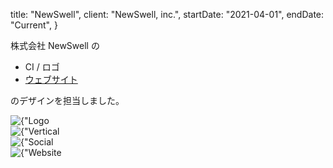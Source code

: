   title: "NewSwell",
  client: "NewSwell, inc.",
  startDate: "2021-04-01",
  endDate: "Current",
}


株式会社 NewSwell の

- CI / ロゴ
- [ウェブサイト](https://newswell.co/)

のデザインを担当しました。

<div className={mdxStyles.image}>
  <Image
    priority
    src={`/images/works/newswell/logo.png`}
    width={1600}
    height={900}
    alt={"Logo for NewSwell"}
    objectFit="contain"
  />
</div>

<div className={mdxStyles.image}>
  <Image
    priority
    src={`/images/works/newswell/logo-vertical.png`}
    width={1600}
    height={900}
    alt={"Vertical Logo for NewSwell"}
    objectFit="contain"
  />
</div>

<div className={mdxStyles.image}>
  <Image
    priority
    src={`/images/works/newswell/icon.png`}
    width={1600}
    height={900}
    alt={"Social Icon for NewSwell"}
    objectFit="contain"
  />
</div>

<div className={mdxStyles.image}>
  <Image
    priority
    src={`/images/works/newswell/website.png`}
    width={1600}
    height={900}
    alt={"Website for NewSwell"}
    objectFit="contain"
  />
</div>
